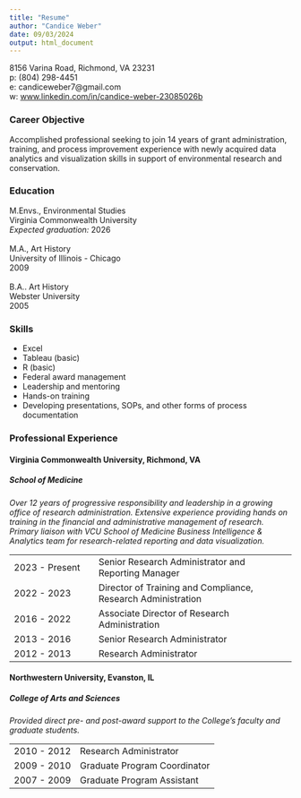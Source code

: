 ```yaml
---
title: "Resume"
author: "Candice Weber"
date: 09/03/2024
output: html_document
---
```


8156 Varina Road, Richmond, VA 23231\
p: (804) 298-4451\
e: candiceweber7@gmail.com\
w: [www.linkedin.com/in/candice-weber-23085026b](https://www.linkedin.com/in/candice-weber-23085026b)

### Career Objective

Accomplished professional seeking to join 14 years of grant administration, training, and process improvement experience with newly acquired data analytics and visualization skills in support of environmental research and conservation.

### Education

M.Envs., Environmental Studies\
Virginia Commonwealth University\
*Expected graduation:* 2026\
\
M.A., Art History\
University of Illinois - Chicago\
2009 \
\
B.A.. Art History\
Webster University\
2005\

### Skills

- Excel
- Tableau (basic)
- R (basic)
- Federal award management
- Leadership and mentoring
- Hands-on training
- Developing presentations, SOPs, and other forms of process documentation

### Professional Experience

#### Virginia Commonwealth University, Richmond, VA

##### School of Medicine

*Over 12 years of progressive responsibility and leadership in a growing office of research administration.  Extensive experience providing hands on training in the financial and administrative management of research.  Primary liaison with VCU School of Medicine Business Intelligence & Analytics team for research-related reporting and data visualization.*

|  |  |
|:--|:------|
| 2023 - Present | Senior Research Administrator and Reporting Manager |
| 2022 - 2023 | Director of Training and Compliance, Research Administration |
| 2016 - 2022 | Associate Director of Research Administration |
| 2013 - 2016 | Senior Research Administrator |
| 2012 - 2013 | Research Administrator |

#### Northwestern University, Evanston, IL

##### College of Arts and Sciences

*Provided direct pre- and post-award support to the College’s faculty and graduate students.*

|  |  |
|:-|:------|
| 2010 - 2012 | Research Administrator |
| 2009 - 2010 | Graduate Program Coordinator |
| 2007 - 2009 | Graduate Program Assistant |


